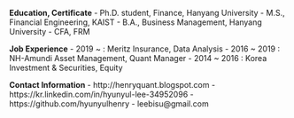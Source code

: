 **Education, Certificate**
- Ph.D. student, Finance, Hanyang University
- M.S., Financial Engineering, KAIST
- B.A., Business Management, Hanyang University
- CFA, FRM

**Job Experience**
- 2019 ~ : Meritz Insurance, Data Analysis
- 2016 ~ 2019 : NH-Amundi Asset Management, Quant Manager
- 2014 ~ 2016 : Korea Investment & Securities, Equity

**Contact Information**
- http://henryquant.blogspot.com
- https://kr.linkedin.com/in/hyunyul-lee-34952096
- https://github.com/hyunyulhenry
- leebisu@gmail.com